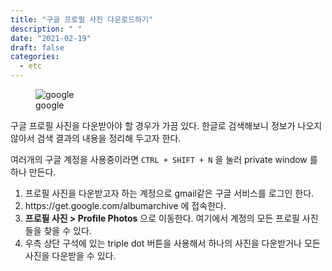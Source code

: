 ```yaml
---
title: "구글 프로필 사진 다운로드하기"
description: " "
date: "2021-02-19"
draft: false
categories:
  - etc
---
```


![google](http://www.google.com/logos/doodles/2015/googles-new-logo-5078286822539264.3-hp2x.gif)

구글 프로필 사진을 다운받아야 할 경우가 가끔 있다. 한글로 검색해보니 정보가 나오지 않아서 검색 결과의 내용을 정리해 두고자 한다.

여러개의 구글 계정을 사용중이라면 `CTRL + SHIFT + N` 을 눌러 private window 를 하나 만든다.

1. 프로필 사진을 다운받고자 하는 계정으로 gmail같은 구글 서비스를 로그인 한다.
2. https://get.google.com/albumarchive  에 접속한다.
3. **프로필 사진 > Profile Photos** 으로 이동한다. 여기에서 계정의 모든 프로필 사진들을 찾을 수 있다.
4. 우측 상단 구석에 있는 triple dot 버튼을 사용해서 하나의 사진을 다운받거나 모든 사진을 다운받을 수 있다.